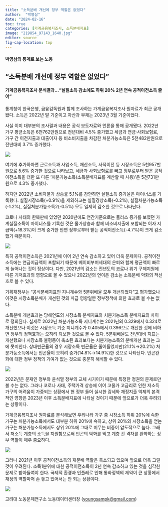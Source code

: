 ```yaml
---
title: "소득분배 개선에 정부 역할은 없었다"
author:  "박영삼"
date: "2024-02-16"
toc: true
categories: [가계금융복지조사, 소득분배지표]
image: "219854_97143_1640.jpg"
editor: source
fig-cap-location: top
---
```


#### 박영삼의 통계로 보는 노동

## “소득분배 개선에 정부 역할은 없었다”

#### 가계금융복지조사 분석결과…“실질소득 감소에도 하위 20% 2년 연속 공적이전소득 줄어”

통계청이 한국은행, 금융감독원과 함께 조사하는 가계금융복지조사 원자료가 최근 공개됐다. 소득은 2022년 말 기준이고 자산과 부채는 2023년 3월 기준이었다.

사실 이미 대부분의 조사결과 내용은 공식 보도자료와 언론을 통해 공개됐다. 2022년 가구 평균소득은 6천762만원으로 전년대비 4.5% 증가했고 세금과 연금·사회보험료, 가구 간 이전지출과 대출이자 등 비소비지출을 차감한 처분가능소득은 5천482만원으로 전년대비 3.7% 증가했다.

![](219854_97143_1640.jpg){fig-align="center"}

여기에 추가하자면 근로소득과 사업소득, 재산소득, 사적이전 등 시장소득은 5천957만원으로 5.6% 증가한 것으로 나타났고, 세금과 사회보험료를 빼고 정부로부터 받은 공적이전소득을 더한 또 다른 ‘처분가능소득(소득분배지표를 계산할 때 사용)’은 5천731만원으로 4.3% 증가했다.

하지만 2022년 소비자물가 상승률 5.1%를 감안하면 실질소득 증가율은 마이너스를 기록했다. 실질시장소득(+0.9%)을 제외하고는 실질경상소득(-0.2%), 실질처분가능소득(-1.2%), 실질처분가능소득2(-0.5%) 모두 일제히 감소한 것으로 나타난다.

코로나 사태의 한복판에 있었던 2020년에도 연간기준으로는 플러스 증가를 보였던 가계실질소득이 마이너스를 기록한 것은 물가상승과 함께 비소비지출에 포함되는 이자 지급액(+18.3%)이 크게 증가한 반면 정부로부터 받는 공적이전소득(-4.7%)이 크게 감소했기 때문이다.

![](219854_97109_1342.jpg){fig-align="center"}

특히 공적이전소득은 2021년에 이어 2년 연속 감소하고 있어 더욱 문제이다. 공적이전소득에는 연금지급액이 포함되기 때문에 베이비부머세대의 은퇴와 함께 평균액이 빠르게 늘어나는 것이 정상이다. 다만, 2021년의 감소는 전년도의 코로나 위기 구제지원에 따른 기저효과의 영향으로 볼 수 있으나 2022년의 연이은 감소는 소득분배 악화의 적신호로 볼 수 있다.

기획재정부는 “공식분배지표인 지니계수와 5분위배율 모두 개선되었다”고 평가했으나 이것은 시장소득분배가 개선된 것의 파급 영향일뿐 정부정책에 의한 효과로 볼 수는 없다.

소득분배 개선효과는 당해연도의 시장소득 분배지표와 처분가능소득 분배지표의 차이로 정의된다. 실제로 2022년 처분가능소득 지니계수는 2021년의 0.329에서 0.324로 개선했으나 이것은 시장소득 기준 지니계수가 0.405에서 0.396으로 개선한 것에 비하면 정부의 정책효과는 오히려 퇴보한 것으로 볼 수 있다. 5분위배율도 전년대비 지표는 개선했으나 시장소득 불평등이 축소된 효과보다는 처분가능소득의 분배개선 효과는 그에 못미친다. 상대빈곤율의 경우 시장소득 빈곤율은 줄어들었지만(21.1%→20.2%) 처분가능소득에서는 빈곤율이 오히려 증가(14.8%→14.9%)한 것으로 나타난다. 빈곤완화에 대한 정부 정책의 기여가 없는 것으로 충분히 해석할 수 있다.

![](219854_97110_1343.jpg){fig-align="center"}

2022년은 문재인 정부와 윤석열 정부의 교체 시기이기 때문에 특정한 정권의 문제로만 볼 수는 없다. 그러나 코로나 사태, 주택가격 상승에 이어 고물가 고금리로 인한 저소득 가구의 어려움이 가중되는 상황에서 현 정부 들어 실시한 감세와 재정지출 억제의 본격적인 영향은 2023년 이후 소득분배지표에 나타날 것이기 때문에 앞으로가 더욱 우려되는 상황이다.

가계금융복지조사 원자료를 분석해보면 우리나라 가구 중 시장소득 하위 20%에 속한 가구는 처분가능소득에서도 대부분 하위 20%에 속하고, 상위 20%의 시장소득을 얻는 가구는 처분가능소득에서도 상위 20%에 그대로 머무는 비중이 압도적으로 높다. 그래서 저소득 계층의 소득을 지원함으로써 빈곤의 악화를 막고 계층 간 격차를 완화하는 정부 역할이 매우 중요하다.

![](219854_97111_1343.jpg){fig-align="center"}

그러나 2021년 이후 공적이전소득의 재분배 역할은 축소되고 있으며 앞으로 더욱 그럴 것이 우려된다. 소득1분위에 대한 공적이전소득이 2년 연속 감소하고 있는 것을 심각한 문제로 받아들여야 한다. 국제적 환경과 인플레로 인해 통화정책의 제약이 큰 상황에서 재정의 역할마저 손 놓고 있어서는 안 되는 상황이다.

![](219854_97112_1343.jpg){fig-align="center"}

고려대 노동문제연구소 노동데이터센터장 ([youngsampk\@gmail.com](youngsampk@gmail.com))\
